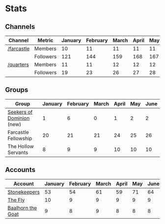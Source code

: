 # Stats

## Channels

| Channel                                                | Metric    | January | February | March | April | May | June |
| ------------------------------------------------------ | --------- | ------- | -------- | ----- | ----- | --- | ---- |
| [/farcastle](https://warpcast.com/~/channel/farcastle) | Members   | 10      | 11       | 11    | 11    | 11  | 11   |
|                                                        | Followers | 121     | 144      | 159   | 168   | 167 | 170  |
| [/quarters](https://warpcast.com/~/channel/quarters)   | Members   | 11      | 11       | 12    | 12    | 12  | 12   |
|                                                        | Followers | 19      | 23       | 26    | 27    | 28  | 28   |

## Groups

| Group                                                                            | January | February | March | April | May | June |
| -------------------------------------------------------------------------------- | ------- | -------- | ----- | ----- | --- | ---- |
| [Seekers of Dominion](https://warpcast.com/~/group/mb7_cOwRIqgZoSIo78CB8g) (new) | 1       | 6        | 0     | 1     | 2   | 2    |
| Farcastle Fellowship                                                             | 20      | 21       | 21    | 24    | 25  | 26   |
| The Hollow Servants                                                              | 8       | 9        | 9     | 10    | 10  | 10   |

## Accounts

| Account                                            | January | February | March | April | May | June |
| -------------------------------------------------- | ------- | -------- | ----- | ----- | --- | ---- |
| [Stonekeepers](https://warpcast.com/stonekeepers)  | 53      | 54       | 61    | 59    | 71  | 64   |
| [The Fly](https://warpcast.com/thefly)             | 10      | 9        | 9     | 9     | 9   | 9    |
| [Baalhorn the Goat](https://warpcast.com/baalhorn) | 9       | 8        | 9     | 8     | 8   | 8    |
